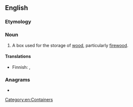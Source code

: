 ==English==

===Etymology===
{{compound|wood|box|lang=en}}

===Noun===
{{en-noun|es}}

# A box used for the storage of [[wood]], particularly [[firewood]].

====Translations====
{{trans-top|bof for firewood}}
* Finnish: {{t|fi|halkolaatikko}}, {{t+|fi|puulaatikko}}
{{trans-mid}}
{{trans-bottom}}

===Anagrams===
* {{anagrams|en|boxwood}}

[[Category:en:Containers]]